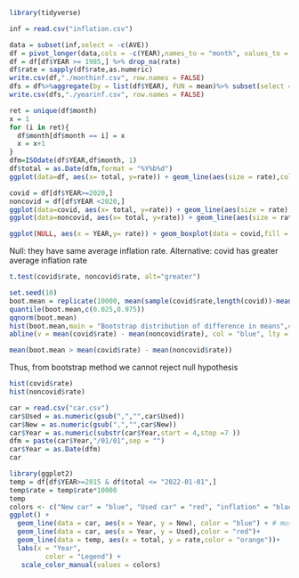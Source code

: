 
```{r}
library(tidyverse)

inf = read.csv("inflation.csv")
```

```{r}
data = subset(inf,select = -c(AVE))
df = pivot_longer(data,cols = -c(YEAR),names_to = "month", values_to = "rate")
df = df[df$YEAR >= 1985,] %>% drop_na(rate)
df$rate = sapply(df$rate,as.numeric)
write.csv(df,"./monthinf.csv", row.names = FALSE)
dfs = df%>%aggregate(by = list(df$YEAR), FUN = mean)%>% subset(select = c(YEAR,rate))
write.csv(dfs,"./yearinf.csv", row.names = FALSE)
```
```{r}
ret = unique(df$month)
x = 1
for (i in ret){
  df$month[df$month == i] = x
  x = x+1
}
dfm=ISOdate(df$YEAR,df$month, 1)
df$total = as.Date(dfm,format = "%Y%b%d")
ggplot(data=df, aes(x= total, y=rate)) + geom_line(aes(size = rate),color="red",size=1.5)
```

```{r}
covid = df[df$YEAR>=2020,]
noncovid = df[df$YEAR <2020,]
ggplot(data=covid, aes(x= total, y=rate)) + geom_line(aes(size = rate),size=1.5)
ggplot(data=noncovid, aes(x= total, y=rate)) + geom_line(aes(size = rate),color="red",size=1.5)
```
```{r}
ggplot(NULL, aes(x = YEAR,y= rate)) + geom_boxplot(data = covid,fill = "red")+ geom_boxplot(data = noncovid, fill = "blue")+ggtitle("Weights of new born Girls by Smoker or Non-Smoker")

```
Null: they have same average inflation rate.
Alternative: covid has greater average inflation rate

```{r}

t.test(covid$rate, noncovid$rate, alt="greater")
```
```{r}
set.seed(10)
boot.mean = replicate(10000, mean(sample(covid$rate,length(covid))-mean(sample(noncovid$rate,length(noncovid))), replace = T))
quantile(boot.mean,c(0.025,0.975))
qqnorm(boot.mean)
hist(boot.mean,main = "Bootstrap distribution of difference in means",col = '#FFFF99')
abline(v = mean(covid$rate) - mean(noncovid$rate), col = "blue", lty = 2)
```

```{r}
mean(boot.mean > mean(covid$rate) - mean(noncovid$rate))
```
Thus, from bootstrap method we cannot reject null hypothesis 

```{r}
hist(covid$rate)
hist(noncovid$rate)
```
```{r}
car = read.csv("car.csv")
car$Used = as.numeric(gsub(",","",car$Used))
car$New = as.numeric(gsub(",","",car$New))
car$Year = as.numeric(substr(car$Year,start = 4,stop =7 ))
dfm = paste(car$Year,"/01/01",sep = "")
car$Year = as.Date(dfm)
car
```

```{r}
library(ggplot2)
temp = df[df$YEAR>=2015 & df$total <= "2022-01-01",]
temp$rate = temp$rate*10000
temp
colors <- c("New car" = "blue", "Used car" = "red", "inflation" = "black")
ggplot() +
  geom_line(data = car, aes(x = Year, y = New), color = "blue") + # must include argument label "data"
  geom_line(data = car, aes(x = Year, y = Used),color = "red")+
  geom_line(data = temp, aes(x = total, y = rate,color = "orange"))+
  labs(x = "Year",
         color = "Legend") +
   scale_color_manual(values = colors)
  


```

